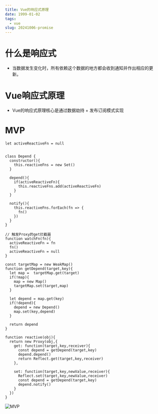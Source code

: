 ```yaml
---
title: Vue的响应式原理
date: 1999-01-02
tags:  
  - vue
slug: 20241006-promise
---
```


# 什么是响应式

- 当数据发生变化时，所有依赖这个数据的地方都会收到通知并作出相应的更新。

# Vue响应式原理

- Vue的响应式原理核心是通过数据劫持 + 发布订阅模式实现

# MVP

```
let activeReactiveFn = null


class Depend {
  constructor(){
    this.reactiveFns = new Set()
  }

  depend(){
    if(activeReactiveFn){
      this.reactiveFns.add(activeReactiveFn)
    }
  }

  notify(){
    this.reactiveFns.forEach(fn => {
      fn()
    })
  }
}

// 触发Proxy的get拦截器
function watchFn(fn){
  activeReactiveFn = fn
  fn()
  activeReactiveFn = null
}

const targetMap = new WeakMap()
function getDepend(target,key){
  let map =  targetMap.get(target)
  if(!map){
    map = new Map()
    targetMap.set(target,map)
  }

  let depend = map.get(key)
  if(!depend){
    depend = new Depend()
    map.set(key,depend)
  }

  return depend
}

function reactive(obj){
  return new Proxy(obj,{
    get: function(target,key,receiver){
      const depend = getDepend(target,key)
      depend.depend()
      return Reflect.get(target,key,receiver)
    },

    set: function(target,key,newValue,receiver){
      Reflect.set(target,key,newValue,receiver)
      const depend = getDepend(target,key)
      depend.notify()
    }
  })
}

```
![MVP](/img/reactivity/index.png)
